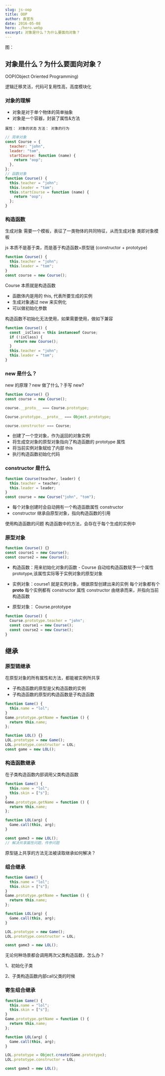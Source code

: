 ```yaml
---
slug: js-oop
title: OOP
author: 袁官东
date: 2016-05-08
hero: ./hero.webp
excerpt: 对象是什么？为什么要面向对象？
---
```


<div className={"img-desc"}>图：</div>

## 对象是什么？为什么要面向对象？

OOP(Object Oriented Programming) 

逻辑迁移灵活，代码可复用性高，高度模块化

### 对象的理解

- 对象是对于单个物体的简单抽象
- 对象是一个容器，封装了属性&方法

`属性： 对象的状态`
`方法： 对象的行为`

```js
// 简单对象
const Course = {
  teacher: "john",
  leader: "tom",
  startCourse: function (name) {
    return "oop";
  },
};
// 函数对象
function Course() {
  this.teacher = "john";
  this.leader = "tom";
  this.startCourse = function (name) {
    return "oop";
  };
}
```

### 构造函数

生成对象
需要一个模板，表征了一类物体的共同特征，从而生成对象
类即对象模板 

js 本质不是基于类，而是基于构造函数+原型链
(constructor + prototype)

```js
function Course() {
  this.teacher = "john";
  this.leader = "tom";
}
const course = new Course();
```

Course 本质就是构造函数

- 函数体内是用的 this, 代表所要生成的实例
- 生成对象通过 new 来实例化
- 可以做初始化参数

构造函数不初始化无法使用，如果需要使用，做如下兼容

```js
function Course() {
  const _isClass = this instanceof Course;
  if (!isClass) {
    return new Course();
  }
  this.teacher = "john";
  this.leader = "tom";
}
```

### new 是什么？

new 的原理？new 做了什么？手写 new?

```js
function Course() {}
const course = new Course();
```

```js
course.__proto__ === Course.prototype;
```

```js
Course.prototype.__proto__ === Object.prototype;
```

```js
course.constructor === Course;
```

- 创建了一个空对象，作为返回的对象实例
- 将生成空对象的原型对象指向了构造函数的 prototype 属性
- 将当前实例对象赋给了内部 this
- 执行构造函数初始化代码

### constructor 是什么

```js
function Course(teacher, leader) {
  this.teacher = teacher;
  this.leader = leader;
}
const course = new Course("john", "tom");
```

- 每个对象创建时会自动拥有一个构造函数属性 constructor
- constructor 继承自原型对象，指向构造函数的引用

使用构造函数的问题
构造函数中的方法，会存在于每个生成的实例中

### 原型对象

```js
function Course() {}
const course1 = new Course();
const course2 = new Course();
```

- 构造函数：用来初始化对象的函数 - Course
  自动给构造函数赋予一个属性 prototype,该属性实际等于实例对象的原型对象

- 实例对象：course1 就是实例对象，根据原型创建出来的实例
  每个对象都有个**proto**
  每个实例都有 constructor 属性
  constructor 由继承而来，并指向当前构造函数

- 原型对象： Course.prototype

```js
function Course() {
  Course.prototype.teacher = "john";
  const course1 = new Course();
  const course2 = new Course();
}
```

## 继承

### 原型链继承

在原型对象的所有属性和方法，都能被实例所共享

- 子构造函数的原型是父构造函数的实例
- 子构造函数的原型的构造函数是子构造函数

```js
function Game() {
  this.name = "lol";
}
Game.prototype.getName = function () {
  return this.name;
};

function LOL() {}
LOL.prototype = new Game();
LOL.prototype.constructor = LOL;
const game = new LOL();
```

### 构造函数继承

在子类构造函数内部调用父类构造函数

```js
function Game() {
  this.name = "lol";
  this.skin = ["s"];
}
Game.prototype.getName = function () {
  return this.name;
};

function LOL(arg) {
  Game.call(this, arg);
}

const game3 = new LOL();
// 解决共享属性问题，传参问题
```

原型链上共享的方法无法被读取继承如何解决？

### 组合继承

```js
function Game() {
  this.name = "lol";
  this.skin = ["s"];
}
Game.prototype.getName = function () {
  return this.name;
};

function LOL(arg) {
  Game.call(this, arg);
}

LOL.prototype = new Game();
LOL.prototype.constructor = LOL;

const game3 = new LOL();
```
无论何种场景都会调用两次父类构造函数，怎么办？

1、初始化子类 

2、子类构造函数内部call父类的时候

### 寄生组合继承
```js
function Game() {
  this.name = "lol";
  this.skin = ["s"];
}
Game.prototype.getName = function () {
  return this.name;
};

function LOL(arg) {
  Game.call(this, arg);
} 

LOL.prototype = Object.create(Game.prototype);
LOL.prototype.constructor = LOL;

const game3 = new LOL();
```

